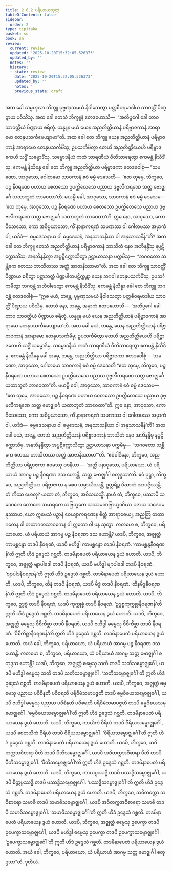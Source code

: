 ```yaml
---
title: 2.6.2 ပရိယာယသုတ္တ
tableOfContents: false
sidebar:
  order: 2
type: tipitaka
basket: su
book: sn
review:
  current: review
  updated: '2025-10-20T15:32:05.526373'
  updated_by: ''
  notes: ''
  history:
  - state: review
    date: '2025-10-20T15:32:05.526373'
    updated_by: ''
    notes: ''
    previous_state: draft
---
```



<DynamicBreadcrumb />


<ReviewStatus review={frontmatter.review} showDetails={true} />

<HypothesisAnnotation frontmatter={frontmatter} />

<Division number="233" book="sn" e="ch" v="18" p="313">

<Paragraph number="580" book="sn">
အထ ခေါ သမ္ဗဟုလာ ဘိက္ခူ ပုဗ္ဗဏှသမယံ နိဝါသေတွာ ပတ္တစီဝရမာဒါယ သာဝတ္ထိံ ပိဏ္ဍာယ ပဝိသိံသု. အထ ခေါ တေသံ ဘိက္ခူနံ ဧတဒဟောသိ—  “အတိပ္ပဂေါ ခေါ တာဝ သာဝတ္ထိယံ ပိဏ္ဍာယ စရိတုံ. ယန္နူန မယံ ယေန အညတိတ္ထိယာနံ ပရိဗ္ဗာဇကာနံ အာရာမော တေနုပသင်္ကမေယျာမာ”တိ.
</Paragraph>

<Paragraph number="581" book="sn">
အထ ခေါ တေ ဘိက္ခူ ယေန အညတိတ္ထိယာနံ ပရိဗ္ဗာဇကာနံ အာရာမော တေနုပသင်္ကမိံသု; ဥပသင်္ကမိတွာ တေဟိ အညတိတ္ထိယေဟိ ပရိဗ္ဗာဇကေဟိ သဒ္ဓိံ သမ္မောဒိံသု. သမ္မောဒနီယံ ကထံ သာရဏီယံ ဝီတိသာရေတွာ ဧကမန္တံ နိသီဒိံသု. ဧကမန္တံ နိသိန္နေ ခေါ တေ ဘိက္ခူ အညတိတ္ထိယာ ပရိဗ္ဗာဇကာ ဧတဒဝေါစုံ—
</Paragraph>

<Paragraph number="582" book="sn">
“သမဏော, အာဝုသော, ဂေါတမော သာဝကာနံ ဧဝံ ဓမ္မံ ဒေသေတိ—  ‘ဧထ တုမှေ, ဘိက္ခဝေ, ပဉ္စ နီဝရဏေ ပဟာယ စေတသော ဥပက္ကိလေသေ ပညာယ ဒုဗ္ဗလီကရဏေ သတ္တ ဗောဇ္ဈင်္ဂေ ယထာဘူတံ ဘာဝေထာ’တိ. မယမ္ပိ ခေါ, အာဝုသော, သာဝကာနံ ဧဝံ ဓမ္မံ ဒေသေမ—  ‘ဧထ တုမှေ, အာဝုသော, ပဉ္စ နီဝရဏေ ပဟာယ စေတသော ဥပက္ကိလေသေ ပညာယ ဒုဗ္ဗလီကရဏေ သတ္တ ဗောဇ္ဈင်္ဂေ ယထာဘူတံ ဘာဝေထာ’တိ. ဣဓ နော, အာဝုသော, ကော ဝိသေသော, ကော အဓိပ္ပယာသော, ကိံ နာနာကရဏံ သမဏဿ ဝါ ဂေါတမဿ အမှာကံ ဝါ, ယဒိဒံ—  ဓမ္မဒေသနာယ ဝါ ဓမ္မဒေသနံ, အနုသာသနိယာ ဝါ အနုသာသနိန်”တိ?
</Paragraph>

<Paragraph number="583" book="sn">
အထ ခေါ တေ ဘိက္ခူ တေသံ အညတိတ္ထိယာနံ ပရိဗ္ဗာဇကာနံ ဘာသိတံ နေဝ အဘိနန္ဒိံသု နပ္ပဋိက္ကောသိံသု; အနဘိနန္ဒိတွာ အပ္ပဋိက္ကောသိတွာ ဥဋ္ဌာယာသနာ ပက္ကမိံသု—  “ဘဂဝတော သန္တိကေ ဧတဿ ဘာသိတဿ အတ္ထံ အာဇာနိဿာမာ”တိ. အထ ခေါ တေ ဘိက္ခူ သာဝတ္ထိံ ပိဏ္ဍာယ စရိတွာ ပစ္ဆာဘတ္တံ ပိဏ္ဍပါတပဋိက္ကန္တာ ယေန ဘဂဝါ တေနုပသင်္ကမိံသု; ဥပသင်္ကမိတွာ ဘဂဝန္တံ အဘိဝါဒေတွာ ဧကမန္တံ နိသီဒိံသု. ဧကမန္တံ နိသိန္နာ ခေါ တေ ဘိက္ခူ ဘဂဝန္တံ ဧတဒဝေါစုံ—
</Paragraph>

<Paragraph number="584" book="sn">
“ဣဓ မယံ, ဘန္တေ, ပုဗ္ဗဏှသမယံ နိဝါသေတွာ ပတ္တစီဝရမာဒါယ သာဝတ္ထိံ ပိဏ္ဍာယ ပဝိသိမှ. တေသံ နော, ဘန္တေ, အမှာကံ ဧတဒဟောသိ—  ‘အတိပ္ပဂေါ ခေါ တာဝ သာဝတ္ထိယံ ပိဏ္ဍာယ စရိတုံ, ယန္နူန မယံ ယေန အညတိတ္ထိယာနံ ပရိဗ္ဗာဇကာနံ အာရာမော တေနုပသင်္ကမေယျာမာ’တိ. အထ ခေါ မယံ, ဘန္တေ, ယေန အညတိတ္ထိယာနံ ပရိဗ္ဗာဇကာနံ အာရာမော တေနုပသင်္ကမိမှ; ဥပသင်္ကမိတွာ တေဟိ အညတိတ္ထိယေဟိ ပရိဗ္ဗာဇကေဟိ သဒ္ဓိံ သမ္မောဒိမှ. သမ္မောဒနီယံ ကထံ သာရဏီယံ ဝီတိသာရေတွာ ဧကမန္တံ နိသီဒိမှ. ဧကမန္တံ နိသိန္နေ ခေါ အမှေ, ဘန္တေ, အညတိတ္ထိယာ ပရိဗ္ဗာဇကာ ဧတဒဝေါစုံ—
</Paragraph>

<Paragraph number="585" book="sn">
‘သမဏော, အာဝုသော, ဂေါတမော သာဝကာနံ ဧဝံ ဓမ္မံ ဒေသေတိ “ဧထ တုမှေ, ဘိက္ခဝေ, ပဉ္စ နီဝရဏေ ပဟာယ စေတသော ဥပက္ကိလေသေ ပညာယ ဒုဗ္ဗလီကရဏေ သတ္တ ဗောဇ္ဈင်္ဂေ ယထာဘူတံ ဘာဝေထာ”တိ. မယမ္ပိ ခေါ, အာဝုသော, သာဝကာနံ ဧဝံ ဓမ္မံ ဒေသေမ—  “ဧထ တုမှေ, အာဝုသော, ပဉ္စ နီဝရဏေ ပဟာယ စေတသော ဥပက္ကိလေသေ ပညာယ ဒုဗ္ဗလီကရဏေ သတ္တ ဗောဇ္ဈင်္ဂေ ယထာဘူတံ ဘာဝေထာ”တိ. ဣဓ နော, အာဝုသော, ကော ဝိသေသော, ကော အဓိပ္ပယာသော, ကိံ နာနာကရဏံ သမဏဿ ဝါ ဂေါတမဿ အမှာကံ ဝါ, ယဒိဒံ—  ဓမ္မဒေသနာယ ဝါ ဓမ္မဒေသနံ, အနုသာသနိယာ ဝါ အနုသာသနိန်’တိ?
</Paragraph>

<Paragraph number="586" book="sn">
အထ ခေါ မယံ, ဘန္တေ, တေသံ အညတိတ္ထိယာနံ ပရိဗ္ဗာဇကာနံ ဘာသိတံ နေဝ အဘိနန္ဒိမှ နပ္ပဋိက္ကောသိမှ, အနဘိနန္ဒိတွာ အပ္ပဋိက္ကောသိတွာ ဥဋ္ဌာယာသနာ ပက္ကမိမှ—  ‘ဘဂဝတော သန္တိကေ ဧတဿ ဘာသိတဿ အတ္ထံ အာဇာနိဿာမာ’”တိ.
</Paragraph>

<Paragraph number="587" book="sn">
“ဧဝံဝါဒိနော, ဘိက္ခဝေ, အညတိတ္ထိယာ ပရိဗ္ဗာဇကာ ဧဝမဿု ဝစနီယာ—  ‘အတ္ထိ ပနာဝုသော, ပရိယာယော, ယံ ပရိယာယံ အာဂမ္မ ပဉ္စ နီဝရဏာ ဒသ ဟောန္တိ, သတ္တ ဗောဇ္ဈင်္ဂါ စတုဒ္ဒသာ’တိ. ဧဝံ ပုဋ္ဌာ, ဘိက္ခဝေ, အညတိတ္ထိယာ ပရိဗ္ဗာဇကာ န စေဝ သမ္ပာယိဿန္တိ, ဥတ္တရိဉ္စ ဝိဃာတံ အာပဇ္ဇိဿန္တိ. တံ ကိဿ ဟေတု? ယထာ တံ, ဘိက္ခဝေ, အဝိသယသ္မိံ. နာဟံ တံ, ဘိက္ခဝေ, ပဿာမိ သဒေဝကေ လောကေ သမာရကေ သဗြဟ္မကေ သဿမဏဗြာဟ္မဏိယာ ပဇာယ သဒေဝမနုဿာယ, ယော ဣမေသံ ပဉှာနံ ဝေယျာကရဏေန စိတ္တံ အာရာဓေယျ, အညတြ တထာဂတေန ဝါ တထာဂတသာဝကေန ဝါ ဣတော ဝါ ပန သုတွာ.
</Paragraph>

<Paragraph number="588" book="sn">
ကတမော စ, ဘိက္ခဝေ, ပရိယာယော, ယံ ပရိယာယံ အာဂမ္မ ပဉ္စ နီဝရဏာ ဒသ ဟောန္တိ? ယဒပိ, ဘိက္ခဝေ, အဇ္ဈတ္တံ ကာမစ္ဆန္ဒော တဒပိ နီဝရဏံ, ယဒပိ ဗဟိဒ္ဓါ ကာမစ္ဆန္ဒော တဒပိ နီဝရဏံ. ‘ကာမစ္ဆန္ဒနီဝရဏန်’တိ ဣတိ ဟိဒံ ဥဒ္ဒေသံ ဂစ္ဆတိ. တဒမိနာပေတံ ပရိယာယေန ဒွယံ ဟောတိ. ယဒပိ, ဘိက္ခဝေ, အဇ္ဈတ္တံ ဗျာပါဒေါ တဒပိ နီဝရဏံ, ယဒပိ ဗဟိဒ္ဓါ ဗျာပါဒေါ တဒပိ နီဝရဏံ. ‘ဗျာပါဒနီဝရဏန်’တိ ဣတိ ဟိဒံ ဥဒ္ဒေသံ ဂစ္ဆတိ. တဒမိနာပေတံ ပရိယာယေန ဒွယံ ဟောတိ. ယဒပိ, ဘိက္ခဝေ, ထိနံ တဒပိ နီဝရဏံ, ယဒပိ မိဒ္ဓံ တဒပိ နီဝရဏံ. ‘ထိနမိဒ္ဓနီဝရဏန်’တိ ဣတိ ဟိဒံ ဥဒ္ဒေသံ ဂစ္ဆတိ. တဒမိနာပေတံ ပရိယာယေန ဒွယံ ဟောတိ. ယဒပိ, ဘိက္ခဝေ, ဥဒ္ဓစ္စံ တဒပိ နီဝရဏံ, ယဒပိ ကုက္ကုစ္စံ တဒပိ နီဝရဏံ. ‘ဥဒ္ဓစ္စကုက္ကုစ္စနီဝရဏန်’တိ ဣတိ ဟိဒံ ဥဒ္ဒေသံ ဂစ္ဆတိ. တဒမိနာပေတံ ပရိယာယေန ဒွယံ ဟောတိ. ယဒပိ, ဘိက္ခဝေ, အဇ္ဈတ္တံ ဓမ္မေသု ဝိစိကိစ္ဆာ တဒပိ နီဝရဏံ, ယဒပိ ဗဟိဒ္ဓါ ဓမ္မေသု ဝိစိကိစ္ဆာ တဒပိ နီဝရဏံ. ‘ဝိစိကိစ္ဆာနီဝရဏန်’တိ ဣတိ ဟိဒံ ဥဒ္ဒေသံ ဂစ္ဆတိ. တဒမိနာပေတံ ပရိယာယေန ဒွယံ ဟောတိ. အယံ ခေါ, ဘိက္ခဝေ, ပရိယာယော, ယံ ပရိယာယံ အာဂမ္မ ပဉ္စ နီဝရဏာ ဒသ ဟောန္တိ.
</Paragraph>

<Paragraph number="589" book="sn">
ကတမော စ, ဘိက္ခဝေ, ပရိယာယော, ယံ ပရိယာယံ အာဂမ္မ သတ္တ ဗောဇ္ဈင်္ဂါ စတုဒ္ဒသ ဟောန္တိ? ယဒပိ, ဘိက္ခဝေ, အဇ္ဈတ္တံ ဓမ္မေသု သတိ တဒပိ သတိသမ္ဗောဇ္ဈင်္ဂေါ, ယဒပိ ဗဟိဒ္ဓါ ဓမ္မေသု သတိ တဒပိ သတိသမ္ဗောဇ္ဈင်္ဂေါ. ‘သတိသမ္ဗောဇ္ဈင်္ဂေါ’တိ ဣတိ ဟိဒံ ဥဒ္ဒေသံ ဂစ္ဆတိ. တဒမိနာပေတံ ပရိယာယေန ဒွယံ ဟောတိ.
</Paragraph>

<Paragraph number="590" book="sn">
ယဒပိ, ဘိက္ခဝေ, အဇ္ဈတ္တံ ဓမ္မေသု ပညာယ ပဝိစိနတိ ပဝိစရတိ ပရိဝီမံသမာပဇ္ဇတိ တဒပိ ဓမ္မဝိစယသမ္ဗောဇ္ဈင်္ဂေါ, ယဒပိ ဗဟိဒ္ဓါ ဓမ္မေသု ပညာယ ပဝိစိနတိ ပဝိစရတိ ပရိဝီမံသမာပဇ္ဇတိ တဒပိ ဓမ္မဝိစယသမ္ဗောဇ္ဈင်္ဂေါ. ‘ဓမ္မဝိစယသမ္ဗောဇ္ဈင်္ဂေါ’တိ ဣတိ ဟိဒံ ဥဒ္ဒေသံ ဂစ္ဆတိ. တဒမိနာပေတံ ပရိယာယေန ဒွယံ ဟောတိ.
</Paragraph>

<Paragraph number="591" book="sn">
ယဒပိ, ဘိက္ခဝေ, ကာယိကံ ဝီရိယံ တဒပိ ဝီရိယသမ္ဗောဇ္ဈင်္ဂေါ, ယဒပိ စေတသိကံ ဝီရိယံ တဒပိ ဝီရိယသမ္ဗောဇ္ဈင်္ဂေါ. ‘ဝီရိယသမ္ဗောဇ္ဈင်္ဂေါ’တိ ဣတိ ဟိဒံ ဥဒ္ဒေသံ ဂစ္ဆတိ. တဒမိနာပေတံ ပရိယာယေန ဒွယံ ဟောတိ.
</Paragraph>

<Paragraph number="592" book="sn">
ယဒပိ, ဘိက္ခဝေ, သဝိတက္ကသဝိစာရာ ပီတိ တဒပိ ပီတိသမ္ဗောဇ္ဈင်္ဂေါ, ယဒပိ အဝိတက္ကအဝိစာရာ ပီတိ တဒပိ ပီတိသမ္ဗောဇ္ဈင်္ဂေါ. ‘ပီတိသမ္ဗောဇ္ဈင်္ဂေါ’တိ ဣတိ ဟိဒံ ဥဒ္ဒေသံ ဂစ္ဆတိ. တဒမိနာပေတံ ပရိယာယေန ဒွယံ ဟောတိ.
</Paragraph>

<Paragraph number="593" book="sn">
ယဒပိ, ဘိက္ခဝေ, ကာယပ္ပဿဒ္ဓိ တဒပိ ပဿဒ္ဓိသမ္ဗောဇ္ဈင်္ဂေါ, ယဒပိ စိတ္တပ္ပဿဒ္ဓိ တဒပိ ပဿဒ္ဓိသမ္ဗောဇ္ဈင်္ဂေါ. ‘ပဿဒ္ဓိသမ္ဗောဇ္ဈင်္ဂေါ’တိ ဣတိ ဟိဒံ ဥဒ္ဒေသံ ဂစ္ဆတိ. တဒမိနာပေတံ ပရိယာယေန ဒွယံ ဟောတိ.
</Paragraph>

<Paragraph number="594" book="sn">
ယဒပိ, ဘိက္ခဝေ, သဝိတက္ကော သဝိစာရော သမာဓိ တဒပိ သမာဓိသမ္ဗောဇ္ဈင်္ဂေါ, ယဒပိ အဝိတက္ကအဝိစာရော သမာဓိ တဒပိ သမာဓိသမ္ဗောဇ္ဈင်္ဂေါ. ‘သမာဓိသမ္ဗောဇ္ဈင်္ဂေါ’တိ ဣတိ ဟိဒံ ဥဒ္ဒေသံ ဂစ္ဆတိ. တဒမိနာပေတံ ပရိယာယေန ဒွယံ ဟောတိ.
</Paragraph>

<Paragraph number="595" book="sn">
ယဒပိ, ဘိက္ခဝေ, အဇ္ဈတ္တံ ဓမ္မေသု ဥပေက္ခာ တဒပိ ဥပေက္ခာသမ္ဗောဇ္ဈင်္ဂေါ, ယဒပိ ဗဟိဒ္ဓါ ဓမ္မေသု ဥပေက္ခာ တဒပိ ဥပေက္ခာသမ္ဗောဇ္ဈင်္ဂေါ. ‘ဥပေက္ခာသမ္ဗောဇ္ဈင်္ဂေါ’တိ ဣတိ ဟိဒံ ဥဒ္ဒေသံ ဂစ္ဆတိ. တဒမိနာပေတံ ပရိယာယေန ဒွယံ ဟောတိ. အယံ ခေါ, ဘိက္ခဝေ, ပရိယာယော, ယံ ပရိယာယံ အာဂမ္မ သတ္တ ဗောဇ္ဈင်္ဂါ စတုဒ္ဒသာ”တိ.

</Paragraph>
</Division>

<Paragraph number="596" type="center" book="sn">
ဒုတိယံ.
</Paragraph>